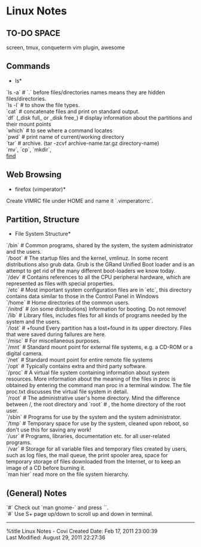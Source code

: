 = Linux Notes =

== TO-DO SPACE ==
screen, tmux, conqueterm vim plugin, awesome

== Commands ==
*ls*<br />
`ls -a` # `.` before files/directories names means they are hidden files/directories.<br />
`ls -l` # to show the file types.<br />

`cat` # concatenate files and print on standard output.<br />
`df` (_disk full_ or _disk free_) # display information about the partitions and their mount points<br />
`which` # to see where a command locates<br />
`pwd` # print name of current/working directory<br />
`tar` # archive. (tar -zcvf archive-name.tar.gz directory-name)<br />
`mv`, `cp`, `mkdir`, <br />
[[find]]

== Web Browsing ==
*firefox (vimperator)*<br />
Create VIMRC file under HOME and name it `.vimperatorrc`.<br />

== Partition, Structure ==
*File System Structure*<br />
`/bin` # 	Common programs, shared by the system, the system administrator and the users.<br />
`/boot` # 	The startup files and the kernel, vmlinuz. In some recent distributions also grub data. Grub is the GRand Unified Boot loader and is an attempt to get rid of the many different boot-loaders we know today.<br />
`/dev` # 	Contains references to all the CPU peripheral hardware, which are represented as files with special properties.<br />
`/etc` # 	Most important system configuration files are in `etc`, this directory contains data similar to those in the Control Panel in Windows<br />
`/home` # 	Home directories of the common users.<br />
`/initrd` # 	(on some distributions) Information for booting. Do not remove!<br />
`/lib` # 	Library files, includes files for all kinds of programs needed by the system and the users.<br />
`/lost` # +found	Every partition has a lost+found in its upper directory. Files that were saved during failures are here.<br />
`/misc` # 	For miscellaneous purposes.<br />
`/mnt` # 	Standard mount point for external file systems, e.g. a CD-ROM or a digital camera.<br />
`/net` # 	Standard mount point for entire remote file systems<br />
`/opt` # 	Typically contains extra and third party software.<br />
`/proc` # 	A virtual file system containing information about system resources. More information about the meaning of the files in proc is obtained by entering the command man proc in a terminal window. The file proc.txt discusses the virtual file system in detail.<br />
`/root` # 	The administrative user's home directory. Mind the difference between /, the root directory and `root` # , the home directory of the root user.<br />
`/sbin` # 	Programs for use by the system and the system administrator.<br />
`/tmp` # 	Temporary space for use by the system, cleaned upon reboot, so don't use this for saving any work!<br />
`/usr` # 	Programs, libraries, documentation etc. for all user-related programs.<br />
`/var` # 	Storage for all variable files and temporary files created by users, such as log files, the mail queue, the print spooler area, space for temporary storage of files downloaded from the Internet, or to keep an image of a CD before burning it.<br />

`man hier` read more on the file system hierarchy.<br />

== (General) Notes ==
`#` Check out `man gnome-` and press `<Tab>`.<br />
`#` Use S+ page up/down to scroll up and down in terminal.<br />

------
%title Linux Notes - Covi
Created Date: Feb 17, 2011 23:00:39<br />
Last Modified: August 29, 2011 22:27:36 
